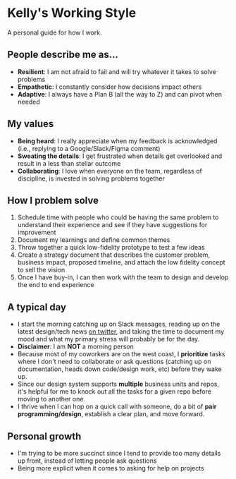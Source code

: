 # Kelly's Working Style

A personal guide for how I work.

<div className="prose lg:prose-xl">

## People describe me as...

- **Resilient**: I am not afraid to fail and will try whatever it takes to solve problems
- **Empathetic**: I constantly consider how decisions impact others
- **Adaptive**: I always have a Plan B (all the way to Z) and can pivot when needed

## My values

- **Being heard**: I really appreciate when my feedback is acknowledged (i.e., replying to a Google/Slack/Figma comment)
- **Sweating the details**: I get frustrated when details get overlooked and result in a less than stellar outcome
- **Collaborating**: I love when everyone on the team, regardless of discipline, is invested in solving problems together

## How I problem solve

1. Schedule time with people who could be having the same problem to understand their experience and see if they have suggestions for improvement
2. Document my learnings and define common themes
3. Throw together a quick low-fidelity prototype to test a few ideas
4. Create a strategy document that describes the customer problem, business impact, proposed timeline, and attach the low fidelity concept to sell the vision
5. Once I have buy-in, I can then work with the team to design and develop the end to end experience

## A typical day

- I start the morning catching up on Slack messages, reading up on the latest design/tech news [on twitter](https://twitter.com/kellycodeschaos), and taking the time to document my mood and what my primary stress will probably be for the day.
- **Disclaimer**: I am **NOT** a morning person
- Because most of my coworkers are on the west coast, I **prioritize** tasks where I don't need to collaborate or ask questions (catching up on documentation, heads down code/design work, etc) before they wake up.
- Since our design system supports **multiple** business units and repos, it's helpful for me to knock out all the tasks for a given repo before moving to another one.
- I thrive when I can hop on a quick call with someone, do a bit of **pair programming/design**, establish a clear plan, and move forward.

## Personal growth

- I'm trying to be more succinct since I tend to provide too many details up front, instead of letting people ask questions
- Being more explicit when it comes to asking for help on projects

</div>
